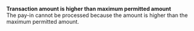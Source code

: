   
<Card title="001011" href="/errors/codes/001011">  

 **Transaction amount is higher than maximum permitted amount**  
 The pay-in cannot be processed because the amount is higher than the maximum permitted amount.  

</Card>